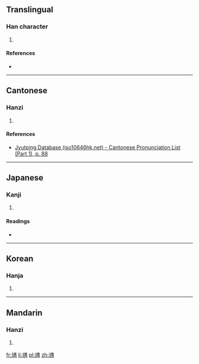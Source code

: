 ==Translingual==

===Han character===
{{Han char|rn=32|rad=土|as=09|sn=12|four=4612<sub>7</sub>|canj=土田中月 (GWLB)|ids=⿰[[土]][[禺]]}}

# {{defn|Han|sort=土09}}

====References====
* {{Han ref|kx=0233.180|dkj=05257|dj=0470.340|hdz=10463.020|uh=5823|ud=22563|bh=D8A4|bd=55460}}

----

==Cantonese==

===Hanzi===
{{yue-hanzi|jyut=[[jyu4]]|y=yu4}}

# {{defn|lang=yue|sort=土09}}

====References====
*[http://www.iso10646hk.net/jp/document/download.jsp Jyutping Database (iso10646hk.net) - Cantonese Pronunciation List (Part 1), p. 88]

----

==Japanese==

===Kanji===
{{ja-kanji|grade=|rs=土09}}

# {{defn|lang=ja|sort=土09}}

====Readings====
* {{ja-readings|on=[[ぐ]] (gu)|kun=}}

----

==Korean==

===Hanja===
{{ko-hanja|hangeul=유|rv=yu|mr=yu}}

# {{defn|lang=ko|sort=土09}}

----

==Mandarin==

===Hanzi===
{{cmn-hanzi|pin=[[yú]] ([[yu2]])|wg=yü<sup>2</sup>}}

# {{defn|lang=cmn|sort=土09}}

[[fr:堣]]
[[li:堣]]
[[pl:堣]]
[[zh:堣]]